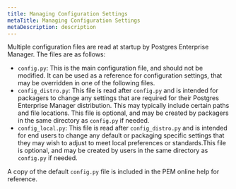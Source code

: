 ```yaml
---
title: Managing Configuration Settings
metaTitle: Managing Configuration Settings
metaDescription: description
---
```


Multiple configuration files are read at startup by Postgres Enterprise
Manager. The files are as follows:

  - `config.py`: This is the main configuration file, and should not be
    modified. It can be used as a reference for configuration settings,
    that may be overridden in one of the following files.
  - `config_distro.py`: This file is read after `config.py` and is
    intended for packagers to change any settings that are required for
    their Postgres Enterprise Manager distribution. This may typically
    include certain paths and file locations. This file is optional, and
    may be created by packagers in the same directory as `config.py` if
    needed.
  - `config_local.py`: This file is read after `config_distro.py` and is
    intended for end users to change any default or packaging specific
    settings that they may wish to adjust to meet local preferences or
    standards.This file is optional, and may be created by users in the
    same directory as `config.py` if needed.

A copy of the default `config.py` file is included in the PEM online
help for reference.
